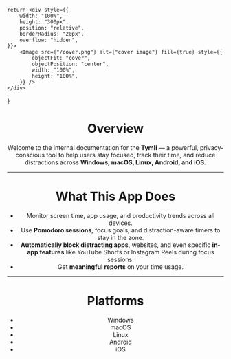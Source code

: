     return <div style={{
        width: "100%",
        height: "300px",
        position: "relative",
        borderRadius: "20px",
        overflow: "hidden",
    }}>
        <Image src={"/cover.png"} alt={"cover image"} fill={true} style={{
            objectFit: "cover",
            objectPosition: "center",
            width: "100%",
            height: "100%",
        }} />
    </div>
}

<Header />

# Overview
Welcome to the internal documentation for the **Tymli** — a powerful, privacy-conscious tool to help users stay focused, track their time, and reduce distractions across **Windows, macOS, Linux, Android, and iOS**.

---

# What This App Does

- Monitor screen time, app usage, and productivity trends across all devices.
- Use **Pomodoro sessions**, focus goals, and distraction-aware timers to stay in the zone.
- **Automatically block distracting apps**, websites, and even specific **in-app features** like YouTube Shorts or Instagram Reels during focus sessions.
- Get **meaningful reports** on your time usage.

---

# Platforms

- Windows 
- macOS 
- Linux
- Android
- iOS